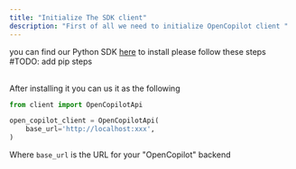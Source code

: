 ```yaml
---
title: "Initialize The SDK client"
description: "First of all we need to initialize OpenCopilot client "
---
```


you can find our Python SDK [here](https:github.com/openchatai)
to install please follow these steps
#TODO: add pip steps


<br />
After installing it you can us it as the following

``` python
from client import OpenCopilotApi

open_copilot_client = OpenCopilotApi(
    base_url='http://localhost:xxx',
)
```
Where `base_url` is the URL for your "OpenCopilot" backend